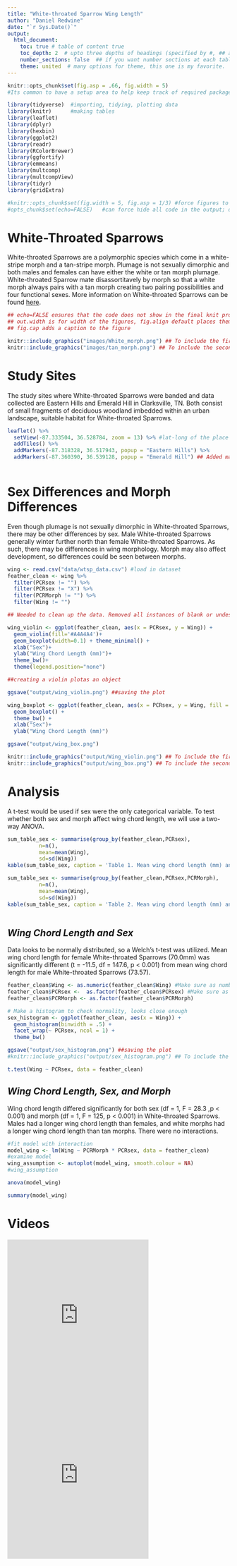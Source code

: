 ```yaml
---
title: "White-throated Sparrow Wing Length"
author: "Daniel Redwine"
date: "`r Sys.Date()`"
output: 
  html_document:
    toc: true # table of content true
    toc_depth: 2  # upto three depths of headings (specified by #, ## and ###)
    number_sections: false  ## if you want number sections at each table header
    theme: united  # many options for theme, this one is my favorite.
---
```


```r
knitr::opts_chunk$set(fig.asp = .66, fig.width = 5)
#Its common to have a setup area to help keep track of required packages and formatting options

library(tidyverse)  #importing, tidying, plotting data
library(knitr)      #making tables
library(leaflet)
library(dplyr)
library(hexbin)
library(ggplot2)
library(readr)
library(RColorBrewer)
library(ggfortify)
library(emmeans)
library(multcomp)
library(multcompView)
library(tidyr)
library(gridExtra)

#knitr::opts_chunk$set(fig.width = 5, fig.asp = 1/3) #force figures to be a certain size and aspect ratio
#opts_chunk$set(echo=FALSE)   #can force hide all code in the output; disables 'code folding'
```

# White-Throated Sparrows

White-throated Sparrows are a polymorphic species which come in a white-stripe morph and a tan-stripe morph. Plumage is not sexually dimorphic and both males and females can have either the white or tan morph plumage. White-throated Sparrow mate disassortitavely by morph so that a white morph always pairs with a tan morph creating two pairing possibilities and four functional sexes. More information on White-throated Sparrows can be found [here](https://www.allaboutbirds.org/guide/White-throated_Sparrow/overview).

```r
## echo=FALSE ensures that the code does not show in the final knit product
## out.width is for width of the figures, fig.align default places them next to eachother
## fig.cap adds a caption to the figure

knitr::include_graphics("images/White_morph.png") ## To include the first figure
knitr::include_graphics("images/tan_morph.png") ## To include the second figure


```

# Study Sites

The study sites where White-throated Sparrows were banded and data collected are Eastern Hills and Emerald Hill in Clarksville, TN. Both consist of small fragments of deciduous woodland imbedded within an urban landscape, suitable habitat for White-throated Sparrows.

```r
leaflet() %>%
  setView(-87.333504, 36.528784, zoom = 13) %>% #lat-long of the place of interest
  addTiles() %>%
  addMarkers(-87.318328, 36.517943, popup = "Eastern Hills") %>%
  addMarkers(-87.360390, 36.539128, popup = "Emerald Hill") ## Added markers for eastern and emerald hill
  
```

# Sex Differences and Morph Differences

Even though plumage is not sexually dimorphic in White-throated Sparrows, there may be other differences by sex. Male White-throated Sparrows generally winter further north than female White-throated Sparrows. As such, there may be differences in wing morphology. Morph may also affect development, so differences could be seen between morphs.

```r

wing <- read.csv("data/wtsp_data.csv") #load in dataset
feather_clean <- wing %>%
  filter(PCRsex != "") %>%
  filter(PCRsex != "X") %>%
  filter(PCRMorph != "") %>%
  filter(Wing != "")

## Needed to clean up the data. Removed all instances of blank or undesired characters in the dataset 

wing_violin <- ggplot(feather_clean, aes(x = PCRsex, y = Wing)) +
  geom_violin(fill='#A4A4A4')+
  geom_boxplot(width=0.1) + theme_minimal() +
  xlab("Sex")+
  ylab("Wing Chord Length (mm)")+
  theme_bw()+
  theme(legend.position="none")

##creating a violin plotas an object

ggsave("output/wing_violin.png") ##saving the plot

wing_boxplot <- ggplot(feather_clean, aes(x = PCRsex, y = Wing, fill = PCRMorph)) +
  geom_boxplot() +
  theme_bw() +
  xlab("Sex")+
  ylab("Wing Chord Length (mm)")

ggsave("output/wing_box.png")

knitr::include_graphics("output/Wing_violin.png") ## To include the first figure
knitr::include_graphics("output/wing_box.png") ## To include the second figure
```

# Analysis

A t-test would be used if sex were the only categorical variable. To test whether both sex and morph affect wing chord length, we will use a two-way ANOVA.

```r

sum_table_sex <- summarise(group_by(feather_clean,PCRsex),
          n=n(), 
          mean=mean(Wing),
          sd=sd(Wing))  
kable(sum_table_sex, caption = 'Table 1. Mean wing chord length (mm) and standard deviation for male and female White-throated Sparrows', digits = c(0, 0, 1, 1))

sum_table_sex <- summarise(group_by(feather_clean,PCRsex,PCRMorph),
          n=n(), 
          mean=mean(Wing),
          sd=sd(Wing))  
kable(sum_table_sex, caption = 'Table 2. Mean wing chord length (mm) and standard deviation for male and female white and tan morph White-throated Sparrows', digits = c(0, 0, 1, 1))
  
```

## *Wing Chord Length and Sex*

Data looks to be normally distributed, so a Welch's t-test was utilized. Mean wing chord length for female White-throated Sparrows (70.0mm) was significantly different (t = -11.5, df = 147.6, p < 0.001) from mean wing chord length for male White-throated Sparrows (73.57).

```r
feather_clean$Wing <- as.numeric(feather_clean$Wing) #Make sure as number
feather_clean$PCRsex <-  as.factor(feather_clean$PCRsex) #Make sure as factor
feather_clean$PCRMorph <- as.factor(feather_clean$PCRMorph)

# Make a histogram to check normality, looks close enough
sex_histogram <- ggplot(feather_clean, aes(x = Wing)) +
  geom_histogram(binwidth = .5) +
  facet_wrap(~ PCRsex, ncol = 1) +
  theme_bw()

ggsave("output/sex_histogram.png") ##saving the plot
#knitr::include_graphics("output/sex_histogram.png") ## To include the figure

t.test(Wing ~ PCRsex, data = feather_clean)

```
## *Wing Chord Length, Sex, and Morph*

Wing chord length differed significantly for both sex (df = 1, F = 28.3 ,p < 0.001) and morph (df = 1, F = 125, p < 0.001) in White-throated Sparrows. Males had a longer wing chord length than females, and white morphs had a longer wing chord length than tan morphs. There were no interactions. 
```r
#fit model with interaction
model_wing <- lm(Wing ~ PCRMorph * PCRsex, data = feather_clean)
#examine model
wing_assumption <- autoplot(model_wing, smooth.colour = NA)
#wing_assumption

anova(model_wing)

summary(model_wing)
```
# Videos

<iframe src="https://macaulaylibrary.org/asset/476174/embed" height="362" width="320" frameborder="0" allowfullscreen>

</iframe>

<iframe src="https://macaulaylibrary.org/asset/469146/embed" height="362" width="320" frameborder="0" allowfullscreen>

</iframe>
